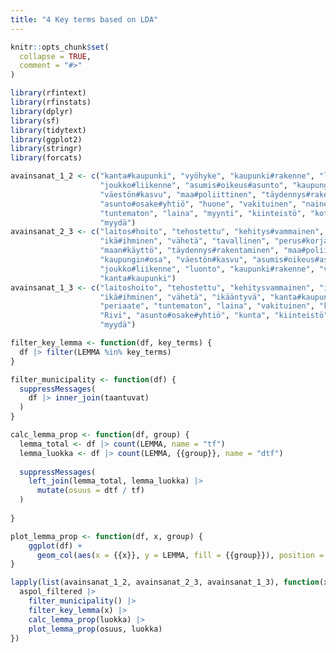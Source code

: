 ```yaml
---
title: "4 Key terms based on LDA"
---
```


```r
knitr::opts_chunk$set(
  collapse = TRUE,
  comment = "#>"
)
```

```r
library(rfintext)
library(rfinstats)
library(dplyr)
library(sf)
library(tidytext)
library(ggplot2)
library(stringr)
library(forcats)
```

```r
avainsanat_1_2 <- c("kanta#kaupunki", "vyöhyke", "kaupunki#rakenne", "luonto", 
                    "joukko#liikenne", "asumis#oikeus#asunto", "kaupungin#osa",
                    "väestön#kasvu", "maa#poliittinen", "täydennys#rakentaminen",
                    "asunto#osake#yhtiö", "huone", "vakituinen", "nainen", "kunto",
                    "tuntematon", "laina", "myynti", "kiinteistö", "koti#hoito",
                    "myydä")
avainsanat_2_3 <- c("laitos#hoito", "tehostettu", "kehitys#vammainen", "itsenäinen",
                    "ikä#ihminen", "vähetä", "tavallinen", "perus#korjaus", "ikääntyvä",
                    "maan#käyttö", "täydennys#rakentaminen", "maa#poliitinen",
                    "kaupungin#osa", "väestön#kasvu", "asumis#oikeus#asunto",
                    "joukko#liikenne", "luonto", "kaupunki#rakenne", "vyöhyke",
                    "kanta#kaupunki")
avainsanat_1_3 <- c("laitoshoito", "tehostettu", "kehitysvammainen", "itsenäinen",
                    "ikä#ihminen", "vähetä", "ikääntyvä", "kanta#kaupunki", "tavallinen",
                    "periaate", "tuntematon", "laina", "vakituinen", "kustannus",
                    "Rivi", "asunto#osake#yhtiö", "kunta", "kiinteistö", "myynti",
                    "myydä")
```


```r
filter_key_lemma <- function(df, key_terms) {
  df |> filter(LEMMA %in% key_terms)
}
```

```r
filter_municipality <- function(df) {
  suppressMessages(
    df |> inner_join(taantuvat)
  )
}
```

```r
calc_lemma_prop <- function(df, group) {
  lemma_total <- df |> count(LEMMA, name = "tf")
  lemma_luokka <- df |> count(LEMMA, {{group}}, name = "dtf")
  
  suppressMessages(
    left_join(lemma_total, lemma_luokka) |>
      mutate(osuus = dtf / tf)
  )
  
}
```

```r
plot_lemma_prop <- function(df, x, group) {
    ggplot(df) +
      geom_col(aes(x = {{x}}, y = LEMMA, fill = {{group}}), position = "fill")
}
```


```r
lapply(list(avainsanat_1_2, avainsanat_2_3, avainsanat_1_3), function(x) {
  aspol_filtered |>
    filter_municipality() |>
    filter_key_lemma(x) |>
    calc_lemma_prop(luokka) |>
    plot_lemma_prop(osuus, luokka)
})
```

